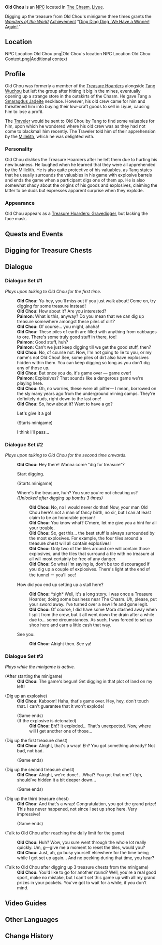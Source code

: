 {{Character Infobox
|type             = NPC
|image            = NPC Old Chou.png
|region           = Liyue
|affiliation      = Treasure Hoarders
|title            = Strange Store Owner
}}
'''Old Chou''' is an [[NPC]] located in [[The Chasm]], [[Liyue]].

Digging up the treasure from Old Chou's minigame three times grants the ''[[Wonders of the World]]'' [[Achievement]] "[[Ding Ding Ding, We Have a Winner! Again!]]."

==Location==
<gallery>
NPC Location Old Chou.png|Old Chou's location
NPC Location Old Chou Context.png|Additional context
</gallery>

==Profile==
Old Chou was formerly a member of the [[Treasure Hoarders]] alongside [[Tang Wuchou]] but left the group after hitting it big in the mines, eventually opening up a strange store in the outskirts of the Chasm. He gave Tang a [[Smaragdus Jadeite]] necklace. However, his old crew came for him and threatened him into buying their low-craft goods to sell in Liyue, causing him to lose a profit.

The [[Traveler]] would be sent to Old Chou by Tang to find some valuables for him, upon which he wondered where his old crew was as they had not come to blackmail him recently. The Traveler told him of their apprehension by the [[Millelith]], which he was delighted with.

===Personality===
Old Chou dislikes the Treasure Hoarders after he left them due to hurting his new business. He laughed when he learned that they were all apprehended by the Millelith. He is also quite protective of his valuables, as Tang states that he usually surrounds the valuables in his game with explosive barrels and ends the game when a participant digs one of them up. He is also somewhat shady about the origins of his goods and explosives, claiming the latter to be duds but expresses apparent surprise when they explode.

===Appearance===
Old Chou appears as a [[Treasure Hoarders: Gravedigger]], but lacking the face mask.

==Quests and Events==
{{Quests and Events}}

==Digging for Treasure Chests==
{{Transclude|A Cliff-Side Hero's Past|Digging for Treasure Chests}}

==Dialogue==
===Dialogue Set #1===
''Plays upon talking to Old Chou for the first time.''
{{Dialogue start}}
:'''Old Chou:''' Ya-hey, you'll miss out if you just walk about! Come on, try digging for some treasure instead!
:'''Old Chou:''' How about it? Are you interested?
:'''Paimon:''' What is this, anyway? Do you mean that we can dig up treasure somewhere amongst these piles of dirt?
:'''Old Chou:''' Of course... you might, ahaha!
:'''Old Chou:''' These piles of earth are filled with anything from cabbages to ore. There's some truly good stuff in there, too!
:'''Paimon:''' Good stuff, huh?
:'''Paimon:''' Can't we just keep digging till we get the good stuff, then?
:'''Old Chou:''' No, of course not. Now, I'm not going to lie to you, or my name's not Old Chou! See, some piles of dirt also have explosives hidden within them. You can keep digging so long as you don't dig any of those up.
:'''Old Chou:''' But once you do, it's game over &mdash; game over!
:'''Paimon:''' Explosives? That sounds like a dangerous game we're playing here.
:'''Old Chou:''' Oh, no worries, these were all pilfer&mdash; I mean, borrowed on the sly many years ago from the underground mining camps. They're definitely duds, right down to the last one!
:'''Old Chou:''' So, how about it? Want to have a go?
:{{DIcon}} Let's give it a go!
:;(Starts minigame)
:{{DIcon}} I think I'll pass...
{{Dialogue end}}

===Dialogue Set #2===
''Plays upon talking to Old Chou for the second time onwards.''
{{Dialogue start}}
:'''Old Chou:''' Hey there! Wanna come "dig for treasure"?
:{{DIcon}} Start digging.
:;(Starts minigame)
:{{DIcon}} Where's the treasure, huh? You sure you're not cheating us? ''(Unlocked after digging up bombs 3 times)''
::'''Old Chou:''' No, no I would never do that! Now, your man Old Chou here's not a man of fancy birth, no sir, but I can at least claim to be an honorable person!
::'''Old Chou:''' You know what? C'mere, let me give you a hint for all your trouble.
::'''Old Chou:''' So, get this… the best stuff is always surrounded by the most explosives. For example, the four tiles around a treasure chest will all contain explosives!
::'''Old Chou:''' Only two of the tiles around ore will contain those explosives, and the tiles that surround a tile with no treasure at all will most certainly be free of any danger.
::'''Old Chou:''' So what I'm saying is, don't be too discouraged if you dig up a couple of explosives. There's light at the end of the tunnel ー you'll see!
:{{DIcon}} How did you end up setting up a stall here?
::'''Old Chou:''' *sigh* Well, it's a long story. I was once a Treasure Hoarder, doing some business near The Chasm. Uh, please, put your sword away. I've turned over a new life and gone legit.
::'''Old Chou:''' Of course, I did have some Mora stashed away when I split from the crew, but it all went down the drain after a while due to... some circumstances. As such, I was forced to set up shop here and earn a little cash that way.
:{{DIcon}} See you.
::'''Old Chou:''' Alright then. See ya!
{{Dialogue end}}

===Dialogue Set #3===
''Plays while the minigame is active.''

{{Dialogue start}}
;(After starting the minigame)
:'''Old Chou:''' The game's begun! Get digging in that plot of land on my left!

;(Dig up an explosive)
:'''Old Chou:''' Kaboom! Haha, that's game over. Hey, hey, don't touch that. I can't guarantee that it won't explode!
:;(Game ends)
:;(If the explosive is detonated)
::'''Old Chou:''' Eh!? It exploded... That's unexpected. Now, where will I get another one of those...

;(Dig up the first treasure chest)
:'''Old Chou:''' Alright, that's a wrap! Eh? You got something already? Not bad, not bad.
:;(Game ends)

;(Dig up the second treasure chest)
:'''Old Chou:''' Alright, we're done! ...What? You got that one? Ugh, should've hidden it a bit deeper down...
:;(Game ends)

;(Dig up the third treasure chest)
:'''Old Chou:''' And that's a wrap! Congratulation, you got the grand prize! This has never happened, not since I set up shop here. Very impressive!
:;(Game ends)

;(Talk to Old Chou after reaching the daily limit for the game)
<!-- This only shows up during certain time of a day. The time is not fixed. Try changing to a different time to trigger this. -->
:'''Old Chou:''' Huh? Wow, you sure went through the whole lot really quickly. Um, g&mdash;give me a moment to reset the tiles, would you?
:'''Old Chou:''' Just, ah, go busy yourself elsewhere for the time being while I get set up again... And no peeking during that time, you hear?

;(Talk to Old Chou after digging up 3 treasure chests from the minigame)
:'''Old Chou:''' You'd like to go for another round? Well, you're a real good sport, make no mistake, but I can't set this game up with all my grand prizes in your pockets. You've got to wait for a while, if you don't mind.
{{Dialogue end}}

==Video Guides==
{{EVT
|video1   = https://youtu.be/9jLjLt68RsQ
|caption1 = Digging for Treasure Chests Guide
}}

==Other Languages==
{{Other Languages
|default_hidden = 1
|en      = Old Chou
|zhs     = 老臭
|zhs_rm  = Lǎo Chòu
|zht     = 老臭
|zht_rm  = Lǎo Chòu
|ja      = 臭
|ja_rm   = Shuu{{Assumed}}
|ko      = 취 씨
|ko_rm   = Chwi Ssi
|es      = Chou
|fr      = Chou
|ru      = Старина Чоу
|th      = Old Chou
|vi      = Lão Chou
|de      = Alter Chou
|id      = Old Chou
|pt      = Chou
|tr      = İhtiyar Chou
|it      = Vecchio Chou
}}

==Change History ==
{{Change History|2.6}}
